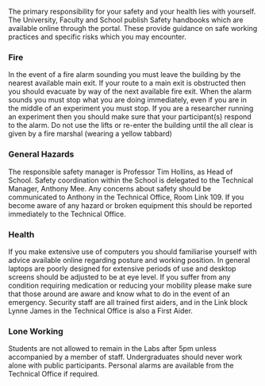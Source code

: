 
The primary responsibility for your safety and your health lies with yourself.
The University, Faculty and School publish Safety handbooks which are available online through the portal. These provide guidance on safe working practices and specific risks which you may encounter.

### Fire
In the event of a fire alarm sounding you must leave the building by the nearest available main exit. If your route to a main exit is obstructed then you should evacuate by way of the next available fire exit. When the alarm sounds you must stop what you are doing immediately, even if you are in the middle of an experiment you must stop. If you are a researcher running an experiment then you should make sure that your participant(s) respond to the alarm. Do not use the lifts or re-enter the building until the all clear is given by a fire marshal (wearing a yellow tabbard)

### General Hazards
The responsible safety manager is Professor Tim Hollins, as Head of School. Safety coordination within the School is delegated to the Technical Manager, Anthony Mee. Any concerns about safety should be communicated to Anthony in the Technical Office, Room Link 109. If you become aware of any hazard or broken equipment this should be reported immediately to the Technical Office.

### Health
If you make extensive use of computers you should familiarise yourself with advice available online regarding posture and working position. In general laptops are poorly designed for extensive periods of use and desktop screens should be adjusted to be at eye level. If you suffer from any condition requiring medication or reducing your mobility please make sure that those around are aware and know what to do in the event of an emergency. Security staff are all trained first aiders, and in the Link block Lynne James in the Technical Office is also a First Aider.

### Lone Working
Students are not allowed to remain in the Labs after 5pm unless accompanied by a member of staff. Undergraduates should never work alone with public participants. Personal alarms are available from the Technical Office if required.


